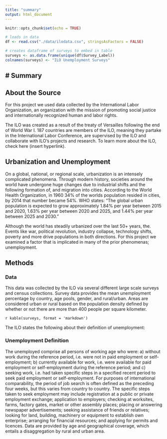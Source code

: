 ```yaml
---
title: "summary"
output: html_document
---
```


```r
knitr::opts_chunk$set(echo = TRUE)

# loads in data
df <- read.csv("./data/ilodata.csv", stringsAsFactors = FALSE)

# creates dataframe of surveys to embed in table
surveys <- as.data.frame(unique(df$Survey_Label))
colnames(surveys) <- "ILO Unemployment Surveys"
```

# Summary
-----------

## About the Source

For this project we used data collected by the International Labor Organization, an organization with the mission of promoting social justice and internationally recognized human and labor rights.

The ILO was created as a result of the treaty of Versailles following the end of World War I. 187 countries are members of the ILO, meaning they partake in the International Labor Conference, are supervised by the ILO and collaborate with ILO's projects and research. To learn more about the ILO, check here (insert hyperlink).

## Urbanization and Unemployment

On a global, national, or regional scale, urbanization is an intensely complicated phenomena. Through modern history, societies around the world have undergone huge changes due to industrial shifts and the following formation of, and migration into cities. According to the World Health Organization, in 1960 34% of the worlds population resided in cities, by 2014 that number became 54%. WHO states: "The global urban population is expected to grow approximately 1.84% per year between 2015 and 2020, 1.63% per year between 2020 and 2025, and 1.44% per year between 2025 and 2030."

Although the world has steadily urbanized over the last 50+ years, the. Events like war, political revolution, industry collapse, technology shifts, poverty and more drive populations in both directions. For this project we examined a factor that is implicated in many of the prior phenomenas; unemployment.

## Methods

### Data

This data was collected by the ILO via several different large scale surveys and census collections. Survey data provides the mean unemployment percentage by country, age pools, gender, and rural/urban. Areas are considered urban or rural based on the population density defined by whether or not there are more than 400 people per square kilometer.

`r kable(surveys, format = 'markdown')`


The ILO states the following about their definition of unemployment:

### Unemployment Definition

The unemployed comprise all persons of working age who were: a) without work during the reference period, i.e. were not in paid employment or self-employment; b) currently available for work, i.e. were available for paid employment or self-employment during the reference period; and c) seeking work, i.e. had taken specific steps in a specified recent period to seek paid employment or self-employment. For purposes of international comparability, the period of job search is often defined as the preceding four weeks, but this varies from country to country. The specific steps taken to seek employment may include registration at a public or private employment exchange; application to employers; checking at worksites, farms, factory gates, market or other assembly places; placing or answering newspaper advertisements; seeking assistance of friends or relatives; looking for land, building, machinery or equipment to establish own enterprise; arranging for financial resources; and applying for permits and licences. Data are provided by age and geographical coverage, which entails a disaggregation by rural and urban area.